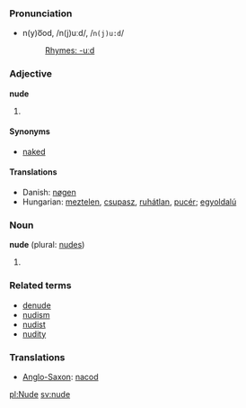 ===Pronunciation===
*n(y)o͞od, /n(j)uːd/, /<tt>n(j)u:d</tt>/
*:[[Rhymes:English:-uːd|Rhymes: -uːd]]

===Adjective===
'''nude'''

# {{substub}}

====Synonyms====
*[[naked]]

====Translations====
*Danish: [[nøgen]]
*Hungarian: [[meztelen]], [[csupasz]], [[ruhátlan]], [[pucér]]; [[egyoldalú]]

===Noun===
'''nude''' (plural: [[nudes]])

# {{substub}}

===Related terms===
*[[denude]]
*[[nudism]]
*[[nudist]]
*[[nudity]]

===Translations===
*[[Anglo-Saxon]]: [[nacod]]

[[pl:Nude]]
[[sv:nude]]
